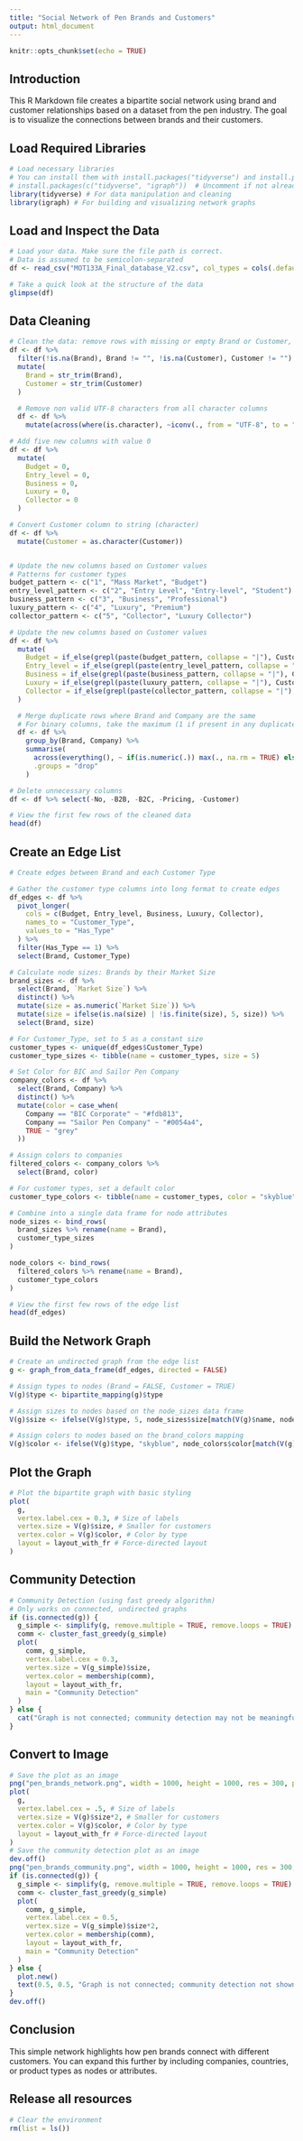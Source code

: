 ```yaml
---
title: "Social Network of Pen Brands and Customers"
output: html_document
---
```


```r
knitr::opts_chunk$set(echo = TRUE)
```

## Introduction
This R Markdown file creates a bipartite social network using brand and customer relationships based on a dataset from the pen industry. The goal is to visualize the connections between brands and their customers.

## Load Required Libraries
```r
# Load necessary libraries
# You can install them with install.packages("tidyverse") and install.packages("igraph")
# install.packages(c("tidyverse", "igraph"))  # Uncomment if not already installed
library(tidyverse) # For data manipulation and cleaning
library(igraph) # For building and visualizing network graphs
```

## Load and Inspect the Data
```r
# Load your data. Make sure the file path is correct.
# Data is assumed to be semicolon-separated
df <- read_csv("MOT133A_Final_database_V2.csv", col_types = cols(.default = "c"), locale = locale(encoding = "UTF-8"))

# Take a quick look at the structure of the data
glimpse(df)
```

## Data Cleaning
```r
# Clean the data: remove rows with missing or empty Brand or Customer, and trim whitespace
df <- df %>%
  filter(!is.na(Brand), Brand != "", !is.na(Customer), Customer != "") %>%
  mutate(
    Brand = str_trim(Brand),
    Customer = str_trim(Customer)
  )

  # Remove non valid UTF-8 characters from all character columns
  df <- df %>%
    mutate(across(where(is.character), ~iconv(., from = "UTF-8", to = "UTF-8", sub = "")))

# Add five new columns with value 0
df <- df %>%
  mutate(
    Budget = 0,
    Entry_level = 0,
    Business = 0,
    Luxury = 0,
    Collector = 0
  )

# Convert Customer column to string (character)
df <- df %>%
  mutate(Customer = as.character(Customer))


# Update the new columns based on Customer values
# Patterns for customer types
budget_pattern <- c("1", "Mass Market", "Budget")
entry_level_pattern <- c("2", "Entry Level", "Entry-level", "Student")
business_pattern <- c("3", "Business", "Professional")
luxury_pattern <- c("4", "Luxury", "Premium")
collector_pattern <- c("5", "Collector", "Luxury Collector")

# Update the new columns based on Customer values
df <- df %>%
  mutate(
    Budget = if_else(grepl(paste(budget_pattern, collapse = "|"), Customer, ignore.case=TRUE), 1, Budget),
    Entry_level = if_else(grepl(paste(entry_level_pattern, collapse = "|"), Customer, ignore.case=TRUE), 1, Entry_level),
    Business = if_else(grepl(paste(business_pattern, collapse = "|"), Customer, ignore.case=TRUE), 1, Business),
    Luxury = if_else(grepl(paste(luxury_pattern, collapse = "|"), Customer, ignore.case=TRUE), 1, Luxury),
    Collector = if_else(grepl(paste(collector_pattern, collapse = "|"), Customer, ignore.case=TRUE), 1, Collector)
  )

  # Merge duplicate rows where Brand and Company are the same
  # For binary columns, take the maximum (1 if present in any duplicate)
  df <- df %>%
    group_by(Brand, Company) %>%
    summarise(
      across(everything(), ~ if(is.numeric(.)) max(., na.rm = TRUE) else first(.)),
      .groups = "drop"
    )

# Delete unnecessary columns
df <- df %>% select(-No, -B2B, -B2C, -Pricing, -Customer)

# View the first few rows of the cleaned data
head(df)
```

## Create an Edge List
```r
# Create edges between Brand and each Customer Type

# Gather the customer type columns into long format to create edges
df_edges <- df %>%
  pivot_longer(
    cols = c(Budget, Entry_level, Business, Luxury, Collector),
    names_to = "Customer_Type",
    values_to = "Has_Type"
  ) %>%
  filter(Has_Type == 1) %>%
  select(Brand, Customer_Type)

# Calculate node sizes: Brands by their Market Size
brand_sizes <- df %>%
  select(Brand, `Market Size`) %>%
  distinct() %>%
  mutate(size = as.numeric(`Market Size`)) %>%
  mutate(size = ifelse(is.na(size) | !is.finite(size), 5, size)) %>%
  select(Brand, size)

# For Customer_Type, set to 5 as a constant size
customer_types <- unique(df_edges$Customer_Type)
customer_type_sizes <- tibble(name = customer_types, size = 5)

# Set Color for BIC and Sailor Pen Company
company_colors <- df %>%
  select(Brand, Company) %>%
  distinct() %>%
  mutate(color = case_when(
    Company == "BIC Corporate" ~ "#fdb813",
    Company == "Sailor Pen Company" ~ "#0054a4",
    TRUE ~ "grey"
  ))

# Assign colors to companies
filtered_colors <- company_colors %>%
  select(Brand, color)

# For customer types, set a default color
customer_type_colors <- tibble(name = customer_types, color = "skyblue")

# Combine into a single data frame for node attributes
node_sizes <- bind_rows(
  brand_sizes %>% rename(name = Brand),
  customer_type_sizes
)

node_colors <- bind_rows(
  filtered_colors %>% rename(name = Brand),
  customer_type_colors
)

# View the first few rows of the edge list
head(df_edges)
```

## Build the Network Graph
```r
# Create an undirected graph from the edge list
g <- graph_from_data_frame(df_edges, directed = FALSE)

# Assign types to nodes (Brand = FALSE, Customer = TRUE)
V(g)$type <- bipartite_mapping(g)$type

# Assign sizes to nodes based on the node_sizes data frame
V(g)$size <- ifelse(V(g)$type, 5, node_sizes$size[match(V(g)$name, node_sizes$name)])

# Assign colors to nodes based on the brand_colors mapping
V(g)$color <- ifelse(V(g)$type, "skyblue", node_colors$color[match(V(g)$name, node_colors$name)]) # Default color for brands 
```

## Plot the Graph
```r
# Plot the bipartite graph with basic styling
plot(
  g,
  vertex.label.cex = 0.3, # Size of labels
  vertex.size = V(g)$size, # Smaller for customers
  vertex.color = V(g)$color, # Color by type
  layout = layout_with_fr # Force-directed layout
)
```

## Community Detection
```r
# Community Detection (using fast greedy algorithm)
# Only works on connected, undirected graphs
if (is.connected(g)) {
  g_simple <- simplify(g, remove.multiple = TRUE, remove.loops = TRUE)
  comm <- cluster_fast_greedy(g_simple)
  plot(
    comm, g_simple,
    vertex.label.cex = 0.3,
    vertex.size = V(g_simple)$size,
    vertex.color = membership(comm),
    layout = layout_with_fr,
    main = "Community Detection"
  )
} else {
  cat("Graph is not connected; community detection may not be meaningful.\n")
}
```

## Convert to Image
```r
# Save the plot as an image
png("pen_brands_network.png", width = 1000, height = 1000, res = 300, pointsize = 6)
plot(
  g,
  vertex.label.cex = .5, # Size of labels
  vertex.size = V(g)$size*2, # Smaller for customers
  vertex.color = V(g)$color, # Color by type
  layout = layout_with_fr # Force-directed layout
)
# Save the community detection plot as an image
dev.off()
png("pen_brands_community.png", width = 1000, height = 1000, res = 300, pointsize = 6)
if (is.connected(g)) {
  g_simple <- simplify(g, remove.multiple = TRUE, remove.loops = TRUE)
  comm <- cluster_fast_greedy(g_simple)
  plot(
    comm, g_simple,
    vertex.label.cex = 0.5,
    vertex.size = V(g_simple)$size*2,
    vertex.color = membership(comm),
    layout = layout_with_fr,
    main = "Community Detection"
  )
} else {
  plot.new()
  text(0.5, 0.5, "Graph is not connected; community detection not shown.")
}
dev.off()
```

## Conclusion
This simple network highlights how pen brands connect with different customers. You can expand this further by including companies, countries, or product types as nodes or attributes.

## Release all resources
```r
# Clear the environment
rm(list = ls())
```